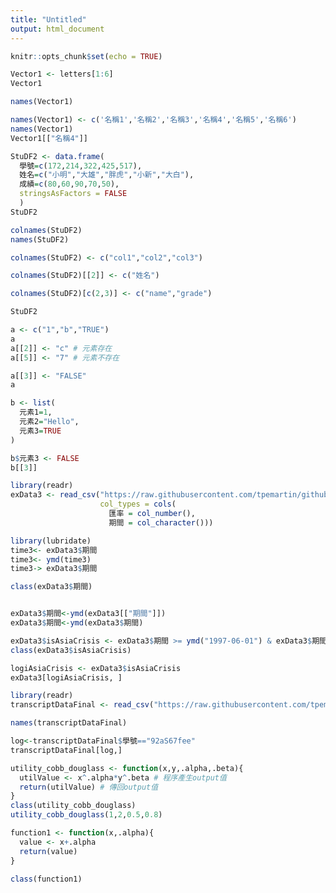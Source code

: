 ```yaml
---
title: "Untitled"
output: html_document
---
```


```r
knitr::opts_chunk$set(echo = TRUE)
```

```r
Vector1 <- letters[1:6]
Vector1

names(Vector1)
```

```r
names(Vector1) <- c('名稱1','名稱2','名稱3','名稱4','名稱5','名稱6')
names(Vector1)
Vector1[["名稱4"]]
```

```r
StuDF2 <- data.frame(
  學號=c(172,214,322,425,517),
  姓名=c("小明","大雄","胖虎","小新","大白"),
  成績=c(80,60,90,70,50),
  stringsAsFactors = FALSE
  )
StuDF2 
```

```r
colnames(StuDF2)
names(StuDF2)

colnames(StuDF2) <- c("col1","col2","col3")

colnames(StuDF2)[[2]] <- c("姓名")

colnames(StuDF2)[c(2,3)] <- c("name","grade")

StuDF2
```

```r
a <- c("1","b","TRUE")
a
a[[2]] <- "c" # 元素存在
a[[5]] <- "7" # 元素不存在

a[[3]] <- "FALSE"
a
```

```r
b <- list(
  元素1=1,
  元素2="Hello",
  元素3=TRUE
)

b$元素3 <- FALSE
b[[3]]
```

```r
library(readr)
exData3 <- read_csv("https://raw.githubusercontent.com/tpemartin/github-data/master/exData3.csv",
                    col_types = cols(
                      匯率 = col_number(),
                      期間 = col_character()))
```

```r
library(lubridate)
time3<- exData3$期間
time3<- ymd(time3)
time3-> exData3$期間

class(exData3$期間)


exData3$期間<-ymd(exData3[["期間"]])
exData3$期間<-ymd(exData3$期間)
```

```r
exData3$isAsiaCrisis <- exData3$期間 >= ymd("1997-06-01") & exData3$期間 <= ymd("1998-12-01")
class(exData3$isAsiaCrisis)

logiAsiaCrisis <- exData3$isAsiaCrisis
exData3[logiAsiaCrisis, ]
```

```r
library(readr)
transcriptDataFinal <- read_csv("https://raw.githubusercontent.com/tpemartin/github-data/master/transcriptDataFinal.csv")

```

```r
names(transcriptDataFinal)

log<-transcriptDataFinal$學號=="92aS67fee"
transcriptDataFinal[log,]
```

```r
utility_cobb_douglass <- function(x,y,.alpha,.beta){
  utilValue <- x^.alpha*y^.beta # 程序產生output值
  return(utilValue) # 傳回output值
}
class(utility_cobb_douglass)
utility_cobb_douglass(1,2,0.5,0.8)
```

```r
function1 <- function(x,.alpha){
  value <- x+.alpha
  return(value)
}

class(function1)
```

